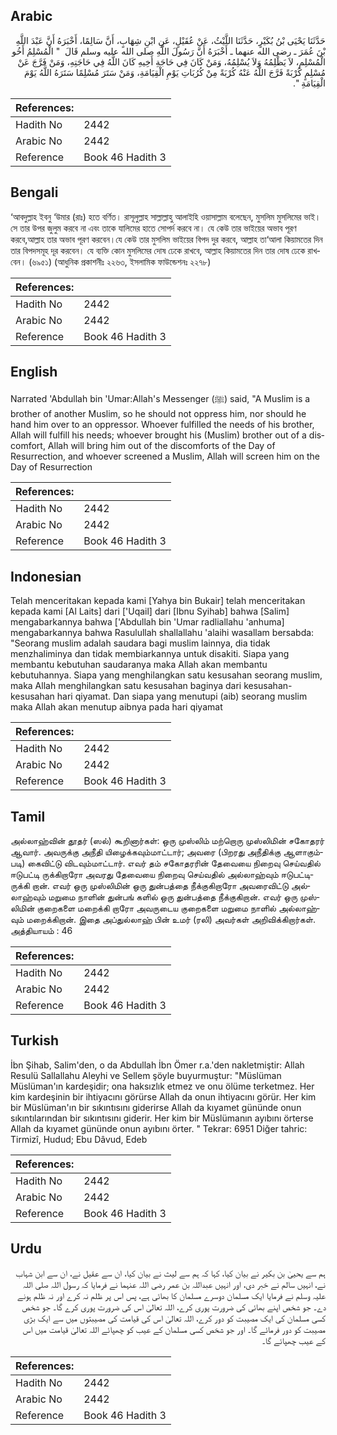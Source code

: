 ## Arabic


<div dir="rtl" lang="ar" style={{fontSize:'larger',backgroundColor:'#f8f9fa',padding:20}}>
حَدَّثَنَا يَحْيَى بْنُ بُكَيْرٍ، حَدَّثَنَا اللَّيْثُ، عَنْ عُقَيْلٍ، عَنِ ابْنِ شِهَابٍ، أَنَّ سَالِمًا، أَخْبَرَهُ أَنَّ عَبْدَ اللَّهِ بْنَ عُمَرَ ـ رضى الله عنهما ـ أَخْبَرَهُ أَنَّ رَسُولَ اللَّهِ صلى الله عليه وسلم قَالَ ‏ "‏ الْمُسْلِمُ أَخُو الْمُسْلِمِ، لاَ يَظْلِمُهُ وَلاَ يُسْلِمُهُ، وَمَنْ كَانَ فِي حَاجَةِ أَخِيهِ كَانَ اللَّهُ فِي حَاجَتِهِ، وَمَنْ فَرَّجَ عَنْ مُسْلِمٍ كُرْبَةً فَرَّجَ اللَّهُ عَنْهُ كُرْبَةً مِنْ كُرُبَاتِ يَوْمِ الْقِيَامَةِ، وَمَنْ سَتَرَ مُسْلِمًا سَتَرَهُ اللَّهُ يَوْمَ الْقِيَامَةِ ‏"‏‏.‏
</div>
<div style={{backgroundColor:'#f8f9fa',padding:20, marginBottom: 10}}><table> <thead> <tr> <th>References:</th> <th></th> </tr> </thead> <tbody><tr><td>Hadith No</td><td>2442</td></tr><tr><td>Arabic No</td><td>2442</td></tr><tr><td>Reference</td><td>Book 46 Hadith 3</td></tr></tbody></table></div>

## Bengali


<div dir="ltr" lang="bn" style={{fontSize:'larger',backgroundColor:'#f8f9fa',padding:20}}>
‘আবদুল্লাহ ইবনু ‘উমার (রাঃ) হতে বর্ণিত। রাসূলুল্লাহ সাল্লাল্লাহু আলাইহি ওয়াসাল্লাম বলেছেন, মুসলিম মুসলিমের ভাই। সে তার উপর জুলুম করবে না এবং তাকে যালিমের হাতে সোপর্দ করবে না। যে কেউ তার ভাইয়ের অভাব পূরণ করবে,আল্লাহ তার অভাব পূরণ করবেন।যে কেউ তার মুসলিম ভাইয়ের বিপদ দুর করবে, আল্লাহ তা‘আলা কিয়ামতের দিন তার বিপদসমূহ দূর করবেন। যে ব্যক্তি কোন মুসলিমের দোষ ঢেকে রাখবে, আল্লাহ কিয়ামতের দিন তার দোষ ঢেকে রাখবেন। (৬৯৫১) (আধুনিক প্রকাশনীঃ ২২৬৩, ইসলামিক ফাউন্ডেশনঃ ২২৭৮)
</div>
<div style={{backgroundColor:'#f8f9fa',padding:20, marginBottom: 10}}><table> <thead> <tr> <th>References:</th> <th></th> </tr> </thead> <tbody><tr><td>Hadith No</td><td>2442</td></tr><tr><td>Arabic No</td><td>2442</td></tr><tr><td>Reference</td><td>Book 46 Hadith 3</td></tr></tbody></table></div>

## English


<div dir="ltr" lang="en" style={{fontSize:'larger',backgroundColor:'#f8f9fa',padding:20}}>
Narrated 'Abdullah bin 'Umar:Allah's Messenger (ﷺ) said, "A Muslim is a brother of another Muslim, so he should not oppress him, nor should he hand him over to an oppressor. Whoever fulfilled the needs of his brother, Allah will fulfill his needs; whoever brought his (Muslim) brother out of a discomfort, Allah will bring him out of the discomforts of the Day of Resurrection, and whoever screened a Muslim, Allah will screen him on the Day of Resurrection
</div>
<div style={{backgroundColor:'#f8f9fa',padding:20, marginBottom: 10}}><table> <thead> <tr> <th>References:</th> <th></th> </tr> </thead> <tbody><tr><td>Hadith No</td><td>2442</td></tr><tr><td>Arabic No</td><td>2442</td></tr><tr><td>Reference</td><td>Book 46 Hadith 3</td></tr></tbody></table></div>

## Indonesian


<div dir="ltr" lang="id" style={{fontSize:'larger',backgroundColor:'#f8f9fa',padding:20}}>
Telah menceritakan kepada kami [Yahya bin Bukair] telah menceritakan kepada kami [Al Laits] dari ['Uqail] dari [Ibnu Syihab] bahwa [Salim] mengabarkannya bahwa ['Abdullah bin 'Umar radliallahu 'anhuma] mengabarkannya bahwa Rasulullah shallallahu 'alaihi wasallam bersabda: "Seorang muslim adalah saudara bagi muslim lainnya, dia tidak menzhaliminya dan tidak membiarkannya untuk disakiti. Siapa yang membantu kebutuhan saudaranya maka Allah akan membantu kebutuhannya. Siapa yang menghilangkan satu kesusahan seorang muslim, maka Allah menghilangkan satu kesusahan baginya dari kesusahan-kesusahan hari qiyamat. Dan siapa yang menutupi (aib) seorang muslim maka Allah akan menutup aibnya pada hari qiyamat
</div>
<div style={{backgroundColor:'#f8f9fa',padding:20, marginBottom: 10}}><table> <thead> <tr> <th>References:</th> <th></th> </tr> </thead> <tbody><tr><td>Hadith No</td><td>2442</td></tr><tr><td>Arabic No</td><td>2442</td></tr><tr><td>Reference</td><td>Book 46 Hadith 3</td></tr></tbody></table></div>

## Tamil


<div dir="ltr" lang="ta" style={{fontSize:'larger',backgroundColor:'#f8f9fa',padding:20}}>
அல்லாஹ்வின் தூதர் (ஸல்) கூறினார்கள்: ஒரு முஸ்லிம் மற்றொரு முஸ்லிமின் சகோதரர் ஆவார். அவருக்கு அநீதி யிழைக்கவும்மாட்டார்; அவரை (பிறரது அநீதிக்கு ஆளாகும்படி) கைவிட்டு விடவும்மாட்டார். எவர் தம் சகோதரரின் தேவையை நிறைவு செய்வதில் ஈடுபட்டி ருக்கிறாரோ அவரது தேவையை நிறைவு செய்வதில் அல்லாஹ்வும் ஈடுபட்டிருக்கி றான். எவர் ஒரு முஸ்லிமின் ஒரு துன்பத்தை நீக்குகிறாரோ அவரைவிட்டு அல்லாஹ்வும் மறுமை நாளின் துன்பங் களில் ஒரு துன்பத்தை நீக்குகிறான். எவர் ஒரு முஸ்லிமின் குறைகளை மறைக்கி றாரோ அவருடைய குறைகளை மறுமை நாளில் அல்லாஹ்வும் மறைக்கிறான். இதை அப்துல்லாஹ் பின் உமர் (ரலி) அவர்கள் அறிவிக்கிறார்கள். அத்தியாயம் : 46
</div>
<div style={{backgroundColor:'#f8f9fa',padding:20, marginBottom: 10}}><table> <thead> <tr> <th>References:</th> <th></th> </tr> </thead> <tbody><tr><td>Hadith No</td><td>2442</td></tr><tr><td>Arabic No</td><td>2442</td></tr><tr><td>Reference</td><td>Book 46 Hadith 3</td></tr></tbody></table></div>

## Turkish


<div dir="ltr" lang="tr" style={{fontSize:'larger',backgroundColor:'#f8f9fa',padding:20}}>
İbn Şihab, Salim'den, o da Abdullah İbn Ömer r.a.'den nakletmiştir: Allah Resulü Sallallahu Aleyhi ve Sellem şöyle buyurmuştur: "Müslüman Müslüman'ın kardeşidir; ona haksızlık etmez ve onu ölüme terketmez. Her kim kardeşinin bir ihtiyacını görürse Allah da onun ihtiyacını görür. Her kim bir Müslüman'ın bir sıkıntısını giderirse Allah da kıyamet gününde onun sıkıntılarından bir sıkıntısını giderir. Her kim bir Müslümanın ayıbını örterse Allah da kıyamet gününde onun ayıbını örter. " Tekrar: 6951 Diğer tahric: Tirmizî, Hudud; Ebu Dâvud, Edeb
</div>
<div style={{backgroundColor:'#f8f9fa',padding:20, marginBottom: 10}}><table> <thead> <tr> <th>References:</th> <th></th> </tr> </thead> <tbody><tr><td>Hadith No</td><td>2442</td></tr><tr><td>Arabic No</td><td>2442</td></tr><tr><td>Reference</td><td>Book 46 Hadith 3</td></tr></tbody></table></div>

## Urdu


<div dir="rtl" lang="ur" style={{fontSize:'larger',backgroundColor:'#f8f9fa',padding:20}}>
ہم سے یحییٰ بن بکیر نے بیان کیا، کہا کہ ہم سے لیث نے بیان کیا، ان سے عقیل نے، ان سے ابن شہاب نے، انہیں سالم نے خبر دی، اور انہیں عبداللہ بن عمر رضی اللہ عنہما نے فرمایا کہ رسول اللہ صلی اللہ علیہ وسلم نے فرمایا ایک مسلمان دوسرے مسلمان کا بھائی ہے، پس اس پر ظلم نہ کرے اور نہ ظلم ہونے دے۔ جو شخص اپنے بھائی کی ضرورت پوری کرے، اللہ تعالیٰ اس کی ضرورت پوری کرے گا۔ جو شخص کسی مسلمان کی ایک مصیبت کو دور کرے، اللہ تعالیٰ اس کی قیامت کی مصیبتوں میں سے ایک بڑی مصیبت کو دور فرمائے گا۔ اور جو شخص کسی مسلمان کے عیب کو چھپائے اللہ تعالیٰ قیامت میں اس کے عیب چھپائے گا۔
</div>
<div style={{backgroundColor:'#f8f9fa',padding:20, marginBottom: 10}}><table> <thead> <tr> <th>References:</th> <th></th> </tr> </thead> <tbody><tr><td>Hadith No</td><td>2442</td></tr><tr><td>Arabic No</td><td>2442</td></tr><tr><td>Reference</td><td>Book 46 Hadith 3</td></tr></tbody></table></div>